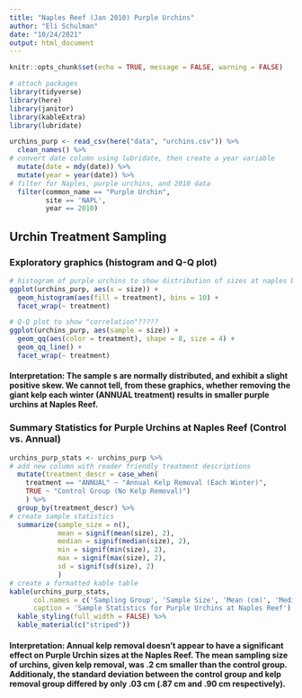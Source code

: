```yaml
---
title: "Naples Reef (Jan 2010) Purple Urchins"
author: "Eli Schulman"
date: "10/24/2021"
output: html_document
---
```


```r
knitr::opts_chunk$set(echo = TRUE, message = FALSE, warning = FALSE)

# attach packages
library(tidyverse)
library(here)
library(janitor)
library(kableExtra)
library(lubridate)
```

```r
urchins_purp <- read_csv(here("data", "urchins.csv")) %>% 
  clean_names() %>%  
# convert date column using lubridate, then create a year variable
  mutate(date = mdy(date)) %>% 
  mutate(year = year(date)) %>% 
# filter for Naples, purple urchins, and 2010 data
  filter(common_name == "Purple Urchin", 
         site == 'NAPL',
         year == 2010)
```
## Urchin Treatment Sampling {.tabset .tabset-pills}

### Exploratory graphics (histogram and Q-Q plot)

```r
# histogram of purple urchins to show distribution of sizes at naples between control and annual groups
ggplot(urchins_purp, aes(x = size)) +
  geom_histogram(aes(fill = treatment), bins = 10) +
  facet_wrap(~ treatment)

# Q-Q plot to show "correlation"?????
ggplot(urchins_purp, aes(sample = size)) +
  geom_qq(aes(color = treatment), shape = 8, size = 4) +
  geom_qq_line() +
  facet_wrap(~ treatment)

```

#### Interpretation: The sample s are normally distributed, and exhibit a slight positive skew. We cannot tell, from these graphics, whether removing the giant kelp each winter (ANNUAL treatment) results in smaller purple urchins at Naples Reef.

### Summary Statistics for Purple Urchins at Naples Reef (Control vs. Annual)

```r
urchins_purp_stats <- urchins_purp %>% 
# add new column with reader friendly treatment descriptions
  mutate(treatment_descr = case_when(
    treatment == "ANNUAL" ~ "Annual Kelp Removal (Each Winter)",
    TRUE ~ "Control Group (No Kelp Removal)")
    ) %>% 
  group_by(treatment_descr) %>% 
# create sample statistics
  summarize(sample_size = n(),
            mean = signif(mean(size), 2),
            median = signif(median(size), 2),
            min = signif(min(size), 2),
            max = signif(max(size), 2),
            sd = signif(sd(size), 2)
            )
# create a formatted kable table 
kable(urchins_purp_stats, 
      col.names = c('Sampling Group', 'Sample Size', 'Mean (cm)', 'Median (cm)', 'Smallest (cm)', 'Largest (cm)', 'Standard Deviation (cm)'),
      caption = 'Sample Statistics for Purple Urchins at Naples Reef') %>% 
  kable_styling(full_width = FALSE) %>% 
  kable_material(c("striped"))
```
#### Interpretation: Annual kelp removal doesn't appear to have a significant effect on Purple Urchin sizes at the Naples Reef. The mean sampling size of urchins, given kelp removal, was .2 cm smaller than the control group. Additionaly, the standard deviation between the control group and kelp removal group differed by only .03 cm (.87 cm and .90 cm respectively).
##


